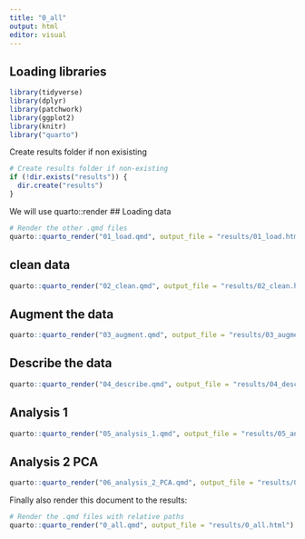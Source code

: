 ```yaml
---
title: "0_all"
output: html
editor: visual
---
```


## Loading libraries

```r
library(tidyverse)
library(dplyr)
library(patchwork)
library(ggplot2)
library(knitr)
library("quarto")
```

Create results folder if non exisisting

```r
# Create results folder if non-existing
if (!dir.exists("results")) {
  dir.create("results")
}

```

We will use quarto::render \## Loading data

```r

# Render the other .qmd files
quarto::quarto_render("01_load.qmd", output_file = "results/01_load.html")

```

## clean data

```r

quarto::quarto_render("02_clean.qmd", output_file = "results/02_clean.html")

```

## Augment the data

```r

quarto::quarto_render("03_augment.qmd", output_file = "results/03_augment.html")


```

## Describe the data

```r

quarto::quarto_render("04_describe.qmd", output_file = "results/04_describe.html")


```

## Analysis 1

```r

quarto::quarto_render("05_analysis_1.qmd", output_file = "results/05_analysis_1.html")

```

## Analysis 2 PCA

```r

quarto::quarto_render("06_analysis_2_PCA.qmd", output_file = "results/06_analysis_2_PCA.html")

```

Finally also render this document to the results:

```r


# Render the .qmd files with relative paths
quarto::quarto_render("0_all.qmd", output_file = "results/0_all.html")



```
